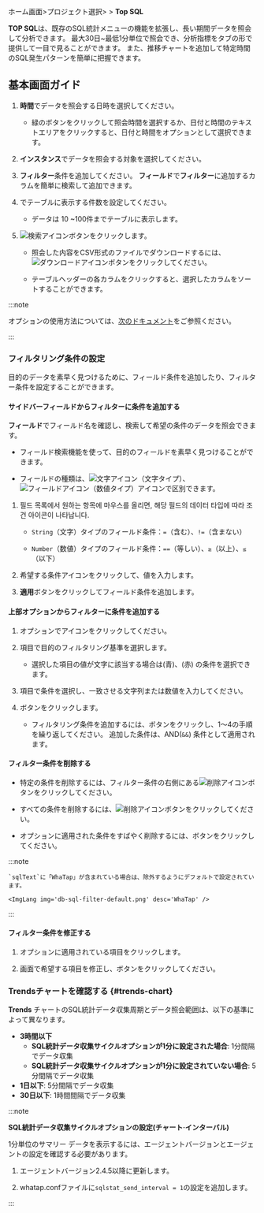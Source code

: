 ホーム画面&gt;プロジェクト選択&gt; <Cmdname sid="laboratory" className="uitext" /> &gt; **Top SQL**

**TOP SQL**は、既存のSQL統計メニューの機能を拡張し、長い期間データを照会して分析できます。 最大30日~最低1分単位で照会でき、分析指標をタブの形で提供して一目で見ることができます。 また、推移チャートを追加して特定時間のSQL発生パターンを簡単に把握できます。

## 基本画面ガイド

<ImgLang img='db-top-sql-stat.png' desc='Top SQL' />

1. **時間**でデータを照会する日時を選択してください。 

   - 緑のボタンをクリックして照会時間を選択するか、日付と時間のテキストエリアをクリックすると、日付と時間をオプションとして選択できます。

2. **インスタンス**でデータを照会する対象を選択してください。

3. **フィルター**条件を追加してください。 **フィールド**で**フィルター**に追加するカラムを簡単に検索して追加できます。 

4. <Cmdname sid="TTL07773" className="uitext" />でテーブルに表示する件数を設定してください。

   - データは 10 ~100件までテーブルに表示します。

5. ![検索アイコン](/img/ico-btn-search.png)ボタンをクリックします。

   - 照会した内容をCSV形式のファイルでダウンロードするには、![ダウンロードアイコン](/img/ico-download.svg)ボタンをクリックしてください。

   - テーブルヘッダーの各カラムをクリックすると、選択したカラムをソートすることができます。

:::note

<Cmdname sid="time" className="uitext" />オプションの使用方法については、[次のドキュメント](usage-ui#timeselector)をご参照ください。

:::

### フィルタリング条件の設定

目的のデータを素早く見つけるために、フィールド条件を追加したり、フィルター条件を設定することができます。

#### サイドバーフィールドからフィルターに条件を追加する

**フィールド**でフィールド名を確認し、検索して希望の条件のデータを照会できます。 

- フィールド検索機能を使って、目的のフィールドを素早く見つけることができます。

- フィールドの種類は、![文字アイコン](/img/ico-string.svg)（文字タイプ）、![フィールドアイコン](/img/ico-field.svg)（数値タイプ）アイコンで区別できます。

1. 필드 목록에서 원하는 항목에 마우스를 올리면, 해당 필드의 데이터 타입에 따라 조건 아이콘이 나타납니다. 

   - `String`（文字）タイプのフィールド条件：`=`（含む）、`!=`（含まない）

   - `Number`（数値）タイプのフィールド条件：`==`（等しい）、`≥`（以上）、`≤`（以下）

2. 希望する条件アイコンをクリックして、値を入力します。 

3. **適用**ボタンをクリックしてフィールド条件を追加します。

#### 上部オプションからフィルターに条件を追加する

1. <Cmdname sid="filter" className="uitext" />オプションで<LinkImage img="ico-add.svg" className="ico" />アイコンをクリックしてください。

2. <Cmdname sid="TTL06740" className="uitext" />項目で目的のフィルタリング基準を選択します。

   - 選択した項目の値が文字に該当する場合は<Cmdname sid="includes" className="uitext" />(青)、<Cmdname sid="excludes" className="uitext" />(赤) の条件を選択できます。

     <InDoc pages="stat,top-sql"><ImgLang img="db-sql-filter-condition-color.png" desc="example" multi /></InDoc>

     <InDoc pages="analysis-sql"><ImgLang img="db-sql-analysis-filter-condition-color.png" desc="example" multi /></InDoc>

3. <Cmdname sid="condition" className="uitext" />項目で条件を選択し、一致させる文字列または数値を入力してください。

4. <Cmdname sid="apply" className="uitext" />ボタンをクリックします。

   - フィルタリング条件を追加するには、<Cmdname sid="bsm_button_add" className="uitext" />ボタンをクリックし、1～4の手順を繰り返してください。 追加した条件は、AND(`&&`) 条件として適用されます。

#### フィルター条件を削除する

- 特定の条件を削除するには、フィルター条件の右側にある![削除アイコン](/img/ico-trash.svg)ボタンをクリックしてください。

- すべての条件を削除するには、![削除アイコン](/img/ico-trash.svg)<Cmdname sid="BTN06616" className="uitext" />ボタンをクリックしてください。

- <Cmdname sid="filter" className="uitext" />オプションに適用された条件をすばやく削除するには、<LinkImage img="ico-close.svg" className="ico" />ボタンをクリックしてください。

:::note

<InDoc pages="stat,top-sql">

```
`sqlText`に「WhaTap」が含まれている場合は、除外するようにデフォルトで設定されています。

<ImgLang img='db-sql-filter-default.png' desc='WhaTap' />
```

</InDoc>

:::

#### フィルター条件を修正する

1. <Cmdname sid="filter" className="uitext" />オプションに適用されている項目をクリックします。

2. <Cmdname sid="TTL06737" className="uitext" />画面で希望する項目を修正し、<Cmdname sid="apply" className="uitext" />ボタンをクリックしてください。

### Trendsチャートを確認する {#trends-chart}

<InDoc product='mysql,oracle,oracle-pro'><ProdImg img='db-top-sql-trends-chart.png' desc='Top SQL' /></InDoc>

**Trends** チャートのSQL統計データ収集周期とデータ照会範囲は、以下の基準によって異なります。 

- **3時間以下**
  - **SQL統計データ収集サイクルオプションが1分に設定された場合**: 1分間隔でデータ収集
  - **SQL統計データ収集サイクルオプションが1分に設定されていない場合**: 5分間隔でデータ収集
- **1日以下**: 5分間隔でデータ収集
- **30日以下**: 1時間間隔でデータ収集  

:::note

**SQL統計データ収集サイクルオプションの設定(チャート·インターバル)**

1分単位のサマリー データを表示するには、エージェントバージョンとエージェントの設定を確認する必要があります。

1. エージェントバージョン2.4.5以降に更新します。

2. whatap.confファイルに`sqlstat_send_interval = 1`の設定を追加します。

:::
